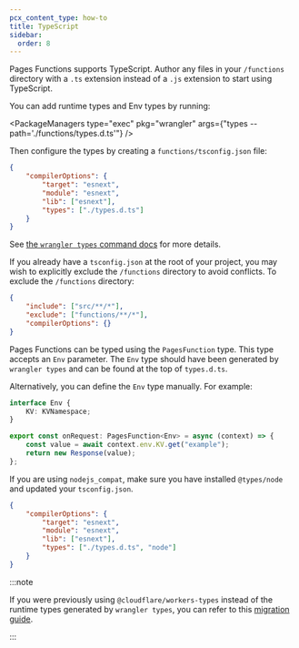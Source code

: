 ```yaml
---
pcx_content_type: how-to
title: TypeScript
sidebar:
  order: 8
---
```



Pages Functions supports TypeScript. Author any files in your `/functions` directory with a `.ts` extension instead of a `.js` extension to start using TypeScript.

You can add runtime types and Env types by running:

<PackageManagers
	type="exec"
	pkg="wrangler"
	args={"types --path='./functions/types.d.ts'"}
/>

Then configure the types by creating a `functions/tsconfig.json` file:

```json
{
	"compilerOptions": {
		"target": "esnext",
		"module": "esnext",
		"lib": ["esnext"],
		"types": ["./types.d.ts"]
	}
}
```

See [the `wrangler types` command docs](/workers/wrangler/commands/#types) for more details.

If you already have a `tsconfig.json` at the root of your project, you may wish to explicitly exclude the `/functions` directory to avoid conflicts. To exclude the `/functions` directory:

```json
{
	"include": ["src/**/*"],
	"exclude": ["functions/**/*"],
	"compilerOptions": {}
}
```

Pages Functions can be typed using the `PagesFunction` type. This type accepts an `Env` parameter. The `Env` type should have been generated by `wrangler types` and can be found at the top of `types.d.ts`.

Alternatively, you can define the `Env` type manually. For example:

```ts
interface Env {
	KV: KVNamespace;
}

export const onRequest: PagesFunction<Env> = async (context) => {
	const value = await context.env.KV.get("example");
	return new Response(value);
};
```

If you are using `nodejs_compat`, make sure you have installed `@types/node` and updated your `tsconfig.json`.

```json
{
	"compilerOptions": {
		"target": "esnext",
		"module": "esnext",
		"lib": ["esnext"],
		"types": ["./types.d.ts", "node"]
	}
}
```

:::note

If you were previously using `@cloudflare/workers-types` instead of the runtime types generated by `wrangler types`, you can refer to this [migration guide](/workers/languages/typescript/#migrating).

:::
